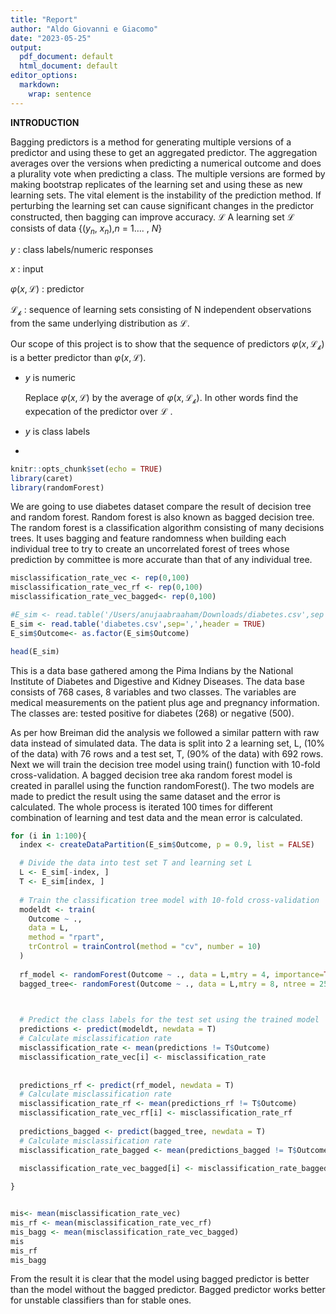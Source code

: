 ```yaml
---
title: "Report"
author: "Aldo Giovanni e Giacomo"
date: "2023-05-25"
output:
  pdf_document: default
  html_document: default
editor_options:
  markdown:
    wrap: sentence
---
```


**INTRODUCTION**

Bagging predictors is a method for generating multiple versions of a predictor and using these to get an aggregated predictor.
The aggregation averages over the versions when predicting a numerical outcome and does a plurality vote when predicting a class.
The multiple versions are formed by making bootstrap replicates of the learning set and using these as new learning sets.
The vital element is the instability of the prediction method.
If perturbing the learning set can cause significant changes in the predictor constructed, then bagging can improve accuracy.
$\mathcal{L}$ A learning set $\mathcal{L}$ consists of data {($\mathit{y_n}$, $\mathit{x_n}$),$\mathit{n}$ = 1....
, $\mathit{N}$}

$\mathit{y}$ : class labels/numeric responses

$\mathit{x}$ : input

$\varphi(\mathit{x},\mathcal{L})$ : predictor

$\mathcal{L_k}$ : sequence of learning sets consisting of N independent observations from the same underlying distribution as $\mathcal{L}$.

Our scope of this project is to show that the sequence of predictors $\varphi(\mathit{x},\mathcal{L_k})$ is a better predictor than $\varphi(\mathit{x},\mathcal{L})$.

-   $\mathit{y}$ is numeric

    Replace $\varphi(\mathit{x},\mathcal{L})$ by the average of $\varphi(\mathit{x},\mathcal{L_k})$.
    In other words find the expecation of the predictor over $\mathcal{L}$ .

-   $\mathit{y}$ is class labels

-   


```r
knitr::opts_chunk$set(echo = TRUE)
library(caret)
library(randomForest)

```

We are going to use diabetes dataset compare the result of decision tree and random forest.
Random forest is also known as bagged decision tree.
The random forest is a classification algorithm consisting of many decisions trees.
It uses bagging and feature randomness when building each individual tree to try to create an uncorrelated forest of trees whose prediction by committee is more accurate than that of any individual tree.

```r


misclassification_rate_vec <- rep(0,100)
misclassification_rate_vec_rf <- rep(0,100)
misclassification_rate_vec_bagged<- rep(0,100)

#E_sim <- read.table('/Users/anujaabraaham/Downloads/diabetes.csv',sep = ',',header = TRUE)
E_sim <- read.table('diabetes.csv',sep=',',header = TRUE)
E_sim$Outcome<- as.factor(E_sim$Outcome)

head(E_sim)
```

This is a data base gathered among the Pima Indians by the National Institute of Diabetes and Digestive and Kidney Diseases.
The data base consists of 768 cases, 8 variables and two classes.
The variables are medical measurements on the patient plus age and pregnancy information.
The classes are: tested positive for diabetes (268) or negative (500).

As per how Breiman did the analysis we followed a similar pattern with raw data instead of simulated data.
The data is split into 2 a learning set, L, (10% of the data) with 76 rows and a test set, T, (90% of the data) with 692 rows.
Next we will train the decision tree model using train() function with 10-fold cross-validation.
A bagged decision tree aka random forest model is created in parallel using the function randomForest().
The two models are made to predict the result using the same dataset and the error is calculated.
The whole process is iterated 100 times for different combination of learning and test data and the mean error is calculated.

```r
for (i in 1:100){
  index <- createDataPartition(E_sim$Outcome, p = 0.9, list = FALSE)

  # Divide the data into test set T and learning set L
  L <- E_sim[-index, ]
  T <- E_sim[index, ]
  
  # Train the classification tree model with 10-fold cross-validation 
  modeldt <- train(
    Outcome ~ ., 
    data = L, 
    method = "rpart", 
    trControl = trainControl(method = "cv", number = 10)
  )
  
  rf_model <- randomForest(Outcome ~ ., data = L,mtry = 4, importance=TRUE)
  bagged_tree<- randomForest(Outcome ~ ., data = L,mtry = 8, ntree = 25)

  

  # Predict the class labels for the test set using the trained model
  predictions <- predict(modeldt, newdata = T)
  # Calculate misclassification rate
  misclassification_rate <- mean(predictions != T$Outcome)
  misclassification_rate_vec[i] <- misclassification_rate
  
  
  predictions_rf <- predict(rf_model, newdata = T)
  # Calculate misclassification rate
  misclassification_rate_rf <- mean(predictions_rf != T$Outcome)
  misclassification_rate_vec_rf[i] <- misclassification_rate_rf
  
  predictions_bagged <- predict(bagged_tree, newdata = T)
  # Calculate misclassification rate
  misclassification_rate_bagged <- mean(predictions_bagged != T$Outcome)

  misclassification_rate_vec_bagged[i] <- misclassification_rate_bagged
  
}



```

```r
mis<- mean(misclassification_rate_vec)
mis_rf <- mean(misclassification_rate_vec_rf)
mis_bagg <- mean(misclassification_rate_vec_bagged)
mis
mis_rf
mis_bagg
```

From the result it is clear that the model using bagged predictor is better than the model without the bagged predictor.
Bagged predictor works better for unstable classifiers than for stable ones.
